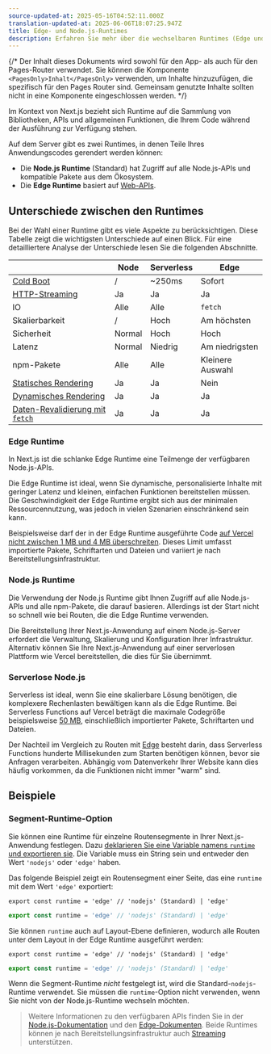 ```yaml
---
source-updated-at: 2025-05-16T04:52:11.000Z
translation-updated-at: 2025-06-06T18:07:25.947Z
title: Edge- und Node.js-Runtimes
description: Erfahren Sie mehr über die wechselbaren Runtimes (Edge und Node.js) in Next.js.
---
```


{/* Der Inhalt dieses Dokuments wird sowohl für den App- als auch für den Pages-Router verwendet. Sie können die Komponente `<PagesOnly>Inhalt</PagesOnly>` verwenden, um Inhalte hinzuzufügen, die spezifisch für den Pages Router sind. Gemeinsam genutzte Inhalte sollten nicht in eine Komponente eingeschlossen werden. */}

Im Kontext von Next.js bezieht sich Runtime auf die Sammlung von Bibliotheken, APIs und allgemeinen Funktionen, die Ihrem Code während der Ausführung zur Verfügung stehen.

Auf dem Server gibt es zwei Runtimes, in denen Teile Ihres Anwendungscodes gerendert werden können:

- Die **Node.js Runtime** (Standard) hat Zugriff auf alle Node.js-APIs und kompatible Pakete aus dem Ökosystem.
- Die **Edge Runtime** basiert auf [Web-APIs](/docs/app/api-reference/edge).

## Unterschiede zwischen den Runtimes

Bei der Wahl einer Runtime gibt es viele Aspekte zu berücksichtigen. Diese Tabelle zeigt die wichtigsten Unterschiede auf einen Blick. Für eine detailliertere Analyse der Unterschiede lesen Sie die folgenden Abschnitte.

|                                                                                                                                                     | Node   | Serverless | Edge             |
| --------------------------------------------------------------------------------------------------------------------------------------------------- | ------ | ---------- | ---------------- |
| [Cold Boot](https://vercel.com/docs/concepts/get-started/compute#cold-and-hot-boots?utm_source=next-site&utm_medium=docs&utm_campaign=next-website) | /      | ~250ms     | Sofort           |
| [HTTP-Streaming](/docs/app/building-your-application/routing/loading-ui-and-streaming)                                                              | Ja     | Ja         | Ja               |
| IO                                                                                                                                                  | Alle   | Alle       | `fetch`          |
| Skalierbarkeit                                                                                                                                      | /      | Hoch       | Am höchsten      |
| Sicherheit                                                                                                                                          | Normal | Hoch       | Hoch             |
| Latenz                                                                                                                                              | Normal | Niedrig    | Am niedrigsten   |
| npm-Pakete                                                                                                                                          | Alle   | Alle       | Kleinere Auswahl |
| [Statisches Rendering](/docs/app/building-your-application/rendering/server-components#static-rendering-default)                                     | Ja     | Ja         | Nein             |
| [Dynamisches Rendering](/docs/app/building-your-application/rendering/server-components#dynamic-rendering)                                           | Ja     | Ja         | Ja               |
| [Daten-Revalidierung mit `fetch`](/docs/app/building-your-application/data-fetching/fetching-caching-and-revalidating#revalidating-data)            | Ja     | Ja         | Ja               |

### Edge Runtime

In Next.js ist die schlanke Edge Runtime eine Teilmenge der verfügbaren Node.js-APIs.

Die Edge Runtime ist ideal, wenn Sie dynamische, personalisierte Inhalte mit geringer Latenz und kleinen, einfachen Funktionen bereitstellen müssen. Die Geschwindigkeit der Edge Runtime ergibt sich aus der minimalen Ressourcennutzung, was jedoch in vielen Szenarien einschränkend sein kann.

Beispielsweise darf der in der Edge Runtime ausgeführte Code [auf Vercel nicht zwischen 1 MB und 4 MB überschreiten](https://vercel.com/docs/concepts/limits/overview#edge-middleware-and-edge-functions-size). Dieses Limit umfasst importierte Pakete, Schriftarten und Dateien und variiert je nach Bereitstellungsinfrastruktur.

### Node.js Runtime

Die Verwendung der Node.js Runtime gibt Ihnen Zugriff auf alle Node.js-APIs und alle npm-Pakete, die darauf basieren. Allerdings ist der Start nicht so schnell wie bei Routen, die die Edge Runtime verwenden.

Die Bereitstellung Ihrer Next.js-Anwendung auf einem Node.js-Server erfordert die Verwaltung, Skalierung und Konfiguration Ihrer Infrastruktur. Alternativ können Sie Ihre Next.js-Anwendung auf einer serverlosen Plattform wie Vercel bereitstellen, die dies für Sie übernimmt.

### Serverlose Node.js

Serverless ist ideal, wenn Sie eine skalierbare Lösung benötigen, die komplexere Rechenlasten bewältigen kann als die Edge Runtime. Bei Serverless Functions auf Vercel beträgt die maximale Codegröße beispielsweise [50 MB](https://vercel.com/docs/concepts/limits/overview#serverless-function-size), einschließlich importierter Pakete, Schriftarten und Dateien.

Der Nachteil im Vergleich zu Routen mit [Edge](https://vercel.com/docs/concepts/functions/edge-functions) besteht darin, dass Serverless Functions hunderte Millisekunden zum Starten benötigen können, bevor sie Anfragen verarbeiten. Abhängig vom Datenverkehr Ihrer Website kann dies häufig vorkommen, da die Funktionen nicht immer "warm" sind.

<AppOnly>

## Beispiele

### Segment-Runtime-Option

Sie können eine Runtime für einzelne Routensegmente in Ihrer Next.js-Anwendung festlegen. Dazu [deklarieren Sie eine Variable namens `runtime` und exportieren sie](/docs/app/api-reference/file-conventions/route-segment-config). Die Variable muss ein String sein und entweder den Wert `'nodejs'` oder `'edge'` haben.

Das folgende Beispiel zeigt ein Routensegment einer Seite, das eine `runtime` mit dem Wert `'edge'` exportiert:

```tsx filename="app/page.tsx" switcher
export const runtime = 'edge' // 'nodejs' (Standard) | 'edge'
```

```jsx filename="app/page.js" switcher
export const runtime = 'edge' // 'nodejs' (Standard) | 'edge'
```

Sie können `runtime` auch auf Layout-Ebene definieren, wodurch alle Routen unter dem Layout in der Edge Runtime ausgeführt werden:

```tsx filename="app/layout.tsx" switcher
export const runtime = 'edge' // 'nodejs' (Standard) | 'edge'
```

```jsx filename="app/layout.js" switcher
export const runtime = 'edge' // 'nodejs' (Standard) | 'edge'
```

Wenn die Segment-Runtime _nicht_ festgelegt ist, wird die Standard-`nodejs`-Runtime verwendet. Sie müssen die `runtime`-Option nicht verwenden, wenn Sie nicht von der Node.js-Runtime wechseln möchten.

</AppOnly>

> Weitere Informationen zu den verfügbaren APIs finden Sie in der [Node.js-Dokumentation](https://nodejs.org/docs/latest/api/) und den [Edge-Dokumenten](/docs/app/api-reference/edge). Beide Runtimes können je nach Bereitstellungsinfrastruktur auch [Streaming](/docs/app/building-your-application/routing/loading-ui-and-streaming) unterstützen.